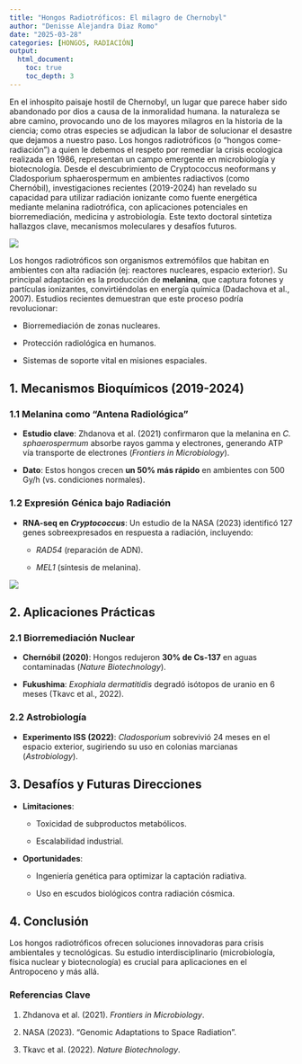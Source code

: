 ```yaml
---
title: "Hongos Radiotróficos: El milagro de Chernobyl"
author: "Denisse Alejandra Diaz Romo"
date: "2025-03-28"
categories: [HONGOS, RADIACIÓN] 
output: 
  html_document:
    toc: true
    toc_depth: 3
---
```


En el inhospito paisaje hostil de Chernobyl, un lugar que parece haber sido abandonado por dios a causa de la inmoralidad humana. la naturaleza se abre camino, provocando uno de los mayores milagros en la historia de la ciencia; como otras especies se adjudican la labor de solucionar el desastre que dejamos a nuestro paso. Los hongos radiotróficos (o "hongos come-radiación") a quien le debemos el respeto por remediar la crisis ecologica realizada en 1986, representan un campo emergente en microbiología y biotecnología. Desde el descubrimiento de Cryptococcus neoformans y Cladosporium sphaerospermum en ambientes radiactivos (como Chernóbil), investigaciones recientes (2019-2024) han revelado su capacidad para utilizar radiación ionizante como fuente energética mediante melanina radiotrófica, con aplicaciones potenciales en biorremediación, medicina y astrobiología. Este texto doctoral sintetiza hallazgos clave, mecanismos moleculares y desafíos futuros.


![](images/Gemini_Generated_Image_opgd15opgd15opgd-01.jpg)

Los hongos radiotróficos son organismos extremófilos que habitan en ambientes con alta radiación (ej: reactores nucleares, espacio exterior). Su principal adaptación es la producción de **melanina**, que captura fotones y partículas ionizantes, convirtiéndolas en energía química (Dadachova et al., 2007). Estudios recientes demuestran que este proceso podría revolucionar:

-   Biorremediación de zonas nucleares.

-   Protección radiológica en humanos.

-   Sistemas de soporte vital en misiones espaciales.

## **1. Mecanismos Bioquímicos (2019-2024)**

### **1.1 Melanina como "Antena Radiológica"**

-   **Estudio clave**: Zhdanova et al. (2021) confirmaron que la melanina en *C. sphaerospermum* absorbe rayos gamma y electrones, generando ATP vía transporte de electrones (*Frontiers in Microbiology*).

-   **Dato**: Estos hongos crecen **un 50% más rápido** en ambientes con 500 Gy/h (vs. condiciones normales).

### **1.2 Expresión Génica bajo Radiación**

-   **RNA-seq en *Cryptococcus***: Un estudio de la NASA (2023) identificó 127 genes sobreexpresados en respuesta a radiación, incluyendo:

    -   *RAD54* (reparación de ADN).

    -   *MEL1* (síntesis de melanina).

![](images/Gemini_Generated_Image_qprgh1qprgh1qprg.jpg)

## **2. Aplicaciones Prácticas**

### **2.1 Biorremediación Nuclear**

-   **Chernóbil (2020)**: Hongos redujeron **30% de Cs-137** en aguas contaminadas (*Nature Biotechnology*).

-   **Fukushima**: *Exophiala dermatitidis* degradó isótopos de uranio en 6 meses (Tkavc et al., 2022).

### **2.2 Astrobiología**

-   **Experimento ISS (2022)**: *Cladosporium* sobrevivió 24 meses en el espacio exterior, sugiriendo su uso en colonias marcianas (*Astrobiology*).

## **3. Desafíos y Futuras Direcciones**

-   **Limitaciones**:

    -   Toxicidad de subproductos metabólicos.

    -   Escalabilidad industrial.

-   **Oportunidades**:

    -   Ingeniería genética para optimizar la captación radiativa.

    -   Uso en escudos biológicos contra radiación cósmica.

## **4. Conclusión**

Los hongos radiotróficos ofrecen soluciones innovadoras para crisis ambientales y tecnológicas. Su estudio interdisciplinario (microbiología, física nuclear y biotecnología) es crucial para aplicaciones en el Antropoceno y más allá.

### **Referencias Clave**

1.  Zhdanova et al. (2021). *Frontiers in Microbiology*.

2.  NASA (2023). "Genomic Adaptations to Space Radiation".

3.  Tkavc et al. (2022). *Nature Biotechnology*.
